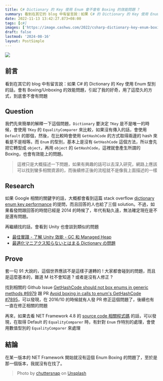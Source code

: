 ```yaml
---
title: C# Dictionary 的 Key 使用 Enum 會不會有 Boxing 的效能問題 ?
summary: 看到在其它的 blog 中有留言說：如果 C# 的 Dictionary 的 Key 使用 Enum 型別的話，會有 Boxing/Unboxing 的效能問題，引起了我的好奇，用了這麼久的方式，到底會不會有問題
date: 2022-11-13 13:42:27.873+08:00
tags: [c#]
images: ['https://image.cashwu.com/2022/csharp-dictionary-key-enum-boxing-unboxing-issue/cover.webp']
draft: false
lastmod: '2024-08-16'
layout: PostSimple
---
```


![](https://image.cashwu.com/2022/csharp-dictionary-key-enum-boxing-unboxing-issue/cover.webp)

## 前言

看到在其它的 blog 中有留言說：如果 C# 的 Dictionary 的 Key 使用 Enum 型別的話，會有 Boxing/Unboxing 的效能問題，引起了我的好奇，用了這麼久的方式，到底會不會有問題

## Question

我們先來簡單的解釋一下這個問題，`Dictionary` 要決定 `TKey` 是不是唯一的時候，會使用 `TKey` 的 `EqualityComparer` 來比較，如果沒有傳入的話，會使用 `Default` 的那個，然後，在比較時會使用 `GetHashCode` 的方式取得兩邊的 hash 來看是不是相等。而 `Enum` 的型別，基本上是沒有 `GetHashCode` 這個方法，所以會先把它轉型成 `object`，再用 `object` 的 `GetHashCode`，這裡就會產生所謂的 Boxing，也會有效能上的問題。

> 這裡只是大概描述一下問題，如果有興趣的話可以去深入研究，網路上應該可以找到蠻多相關資源的，而後續修正後的流程就不是像我上面描述的一樣

## Research

如果 Google 相關的關鍵字的話，大概都會看到這篇 stack overflow [dictionary enum key performance](https://stackoverflow.com/a/26281533) 的提問，而且回答的人也給了三個 solution。不過，如果看發問跟回答的時間已經是 2014 的時候了，年代有點久遠，無法確定現在是不是還有問題。

再繼續找的話，會看到 Unity 也會談到類似的問題

- [最佳實踐 - 了解 Unity 效能 - GC 和 Managed Heap](https://unitytaiwan.blogspot.com/2017/03/unity-gcmanaged-heap.html)
- [最適化マニアクス知らないとはまる Dictionary の問題](https://masakami.com/archives/2019/02/03/78/)

## Prove

套一句 91 大說的，這個世界應該不是這樣子運轉的 ! 大家都會碰到的問題，而且是這麼基本的，難道 M 社不會知道 ? 或者是沒有人修正 ?

找到相關的 Github Issue [GetHashCode should not box enums in generic methods #6979](https://github.com/dotnet/runtime/issues/6979) 跟 PR [Avoid boxing in calls to enum's GetHashCode #7895](https://github.com/dotnet/coreclr/pull/7895)，可以發現，在 2016/10 的時候就有人發 PR 修正這個問題了，後續也有一直在修正相關的問題

再來，如果去看 NET Framework 4.8 的 [source code 相關程式碼](https://referencesource.microsoft.com/#mscorlib/system/collections/generic/equalitycomparer.cs,542680fa5b2d828d) 的話，可以發現，在取得 Default 的 `EqualityComparer` 時，有針對 `Enum` 作特別的處理，會使用數值型別的 `EqualityComparer` 來處理

## 結論

在某一版本的 NET Framework 開始就沒有這個 Enum Boxing 的問題了，至於是那一個版本，我就沒有在找了。

> Photo by [chuttersnap](https://unsplash.com/chuttersnap?utm_source=unsplash&utm_medium=referral&utm_content=creditCopyText) on [Unsplash](https://unsplash.com/photos/fyaTq-fIlro)
